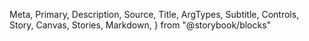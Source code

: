   Meta,
  Primary,
  Description,
  Source,
  Title,
  ArgTypes,
  Subtitle,
  Controls,
  Story,
  Canvas,
  Stories,
  Markdown,
} from "@storybook/blocks"

<Meta of={Title2} />

<Title />

<Description of={Title2} />

```tsx
import { Title2 } from "@einride/ui"
```

## Basic

<Description of={Title2.Basic} />

<Canvas of={Title2.Basic} />

<Controls of={Title2.Basic} />

